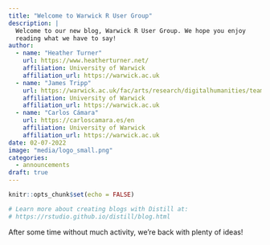 ```yaml
---
title: "Welcome to Warwick R User Group"
description: |
  Welcome to our new blog, Warwick R User Group. We hope you enjoy 
  reading what we have to say!
author:
  - name: "Heather Turner" 
    url: https://www.heatherturner.net/
    affiliation: University of Warwick
    affiliation_url: https://warwick.ac.uk
  - name: "James Tripp" 
    url: https://warwick.ac.uk/fac/arts/research/digitalhumanities/team/
    affiliation: University of Warwick
    affiliation_url: https://warwick.ac.uk
  - name: "Carlos Cámara" 
    url: https://carloscamara.es/en
    affiliation: University of Warwick
    affiliation_url: https://warwick.ac.uk
date: 02-07-2022
image: "media/logo_small.png"
categories:
  - announcements
draft: true
---
```


```r
knitr::opts_chunk$set(echo = FALSE)

# Learn more about creating blogs with Distill at:
# https://rstudio.github.io/distill/blog.html

```


After some time without much activity, we're back with plenty of ideas!
